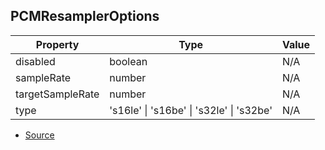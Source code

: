 ## PCMResamplerOptions

| Property | Type | Value |
| ----------- | ----------- | ----------- |
| disabled | boolean | N/A |
| sampleRate | number | N/A |
| targetSampleRate | number | N/A |
| type | 's16le' \| 's16be' \| 's32le' \| 's32be' | N/A |


- [Source](https://github.com/Androz2091/discord-player/blob/fe42dd7/packages/equalizer/src/audio/PCMResampler.ts#L4)
